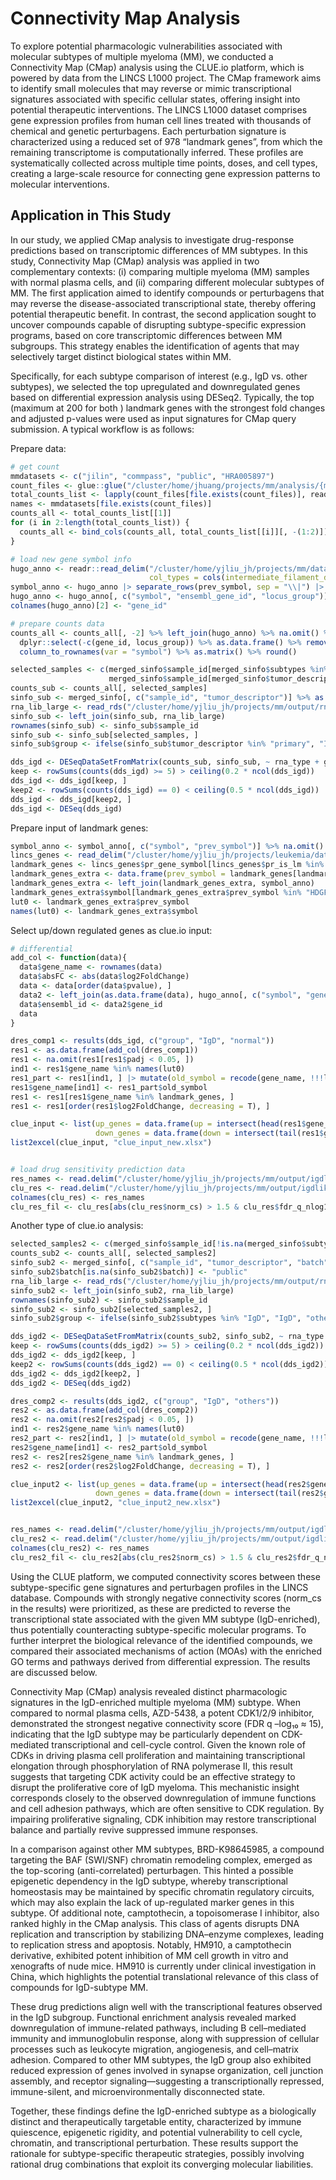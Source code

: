 # Connectivity Map Analysis

To explore potential pharmacologic vulnerabilities associated with molecular subtypes of multiple myeloma (MM), we conducted a Connectivity Map (CMap) analysis using the CLUE.io platform, which is powered by data from the LINCS L1000 project. The CMap framework aims to identify small molecules that may reverse or mimic transcriptional signatures associated with specific cellular states, offering insight into potential therapeutic interventions.
The LINCS L1000 dataset comprises gene expression profiles from human cell lines treated with thousands of chemical and genetic perturbagens. Each perturbation signature is characterized using a reduced set of 978 "landmark genes", from which the remaining transcriptome is computationally inferred. These profiles are systematically collected across multiple time points, doses, and cell types, creating a large-scale resource for connecting gene expression patterns to molecular interventions.

## Application in This Study
In our study, we applied CMap analysis to investigate drug-response predictions based on transcriptomic differences of MM subtypes. In this study, Connectivity Map (CMap) analysis was applied in two complementary contexts: (i) comparing multiple myeloma (MM) samples with normal plasma cells, and (ii) comparing different molecular subtypes of MM. The first application aimed to identify compounds or perturbagens that may reverse the disease-associated transcriptional state, thereby offering potential therapeutic benefit. In contrast, the second application sought to uncover compounds capable of disrupting subtype-specific expression programs, based on core transcriptomic differences between MM subgroups. This strategy enables the identification of agents that may selectively target distinct biological states within MM. 

Specifically, for each subtype comparison of interest (e.g., IgD vs. other subtypes), we selected the top upregulated and downregulated genes based on differential expression analysis using DESeq2. Typically, the top (maximum at 200 for both ) landmark genes with the strongest fold changes and adjusted p-values were used as input signatures for CMap query submission. A typical workflow is as follows:



Prepare data:

```r
# get count
mmdatasets <- c("jilin", "commpass", "public", "HRA005897")
count_files <- glue::glue("/cluster/home/jhuang/projects/mm/analysis/{mmdatasets}/human/rnaseq/exp/tables/{mmdatasets}_human_counts.csv")
total_counts_list <- lapply(count_files[file.exists(count_files)], read_csv)
names <- mmdatasets[file.exists(count_files)]
counts_all <- total_counts_list[[1]]
for (i in 2:length(total_counts_list)) {
  counts_all <- bind_cols(counts_all, total_counts_list[[i]][, -(1:2)])
}

# load new gene symbol info 
hugo_anno <- readr::read_delim("/cluster/home/yjliu_jh/projects/mm/data/hgnc_complete_set.txt",
                               col_types = cols(intermediate_filament_db = col_character()))
symbol_anno <- hugo_anno |> separate_rows(prev_symbol, sep = "\\|") |> as.data.frame()
hugo_anno <- hugo_anno[, c("symbol", "ensembl_gene_id", "locus_group")] %>% as.data.frame() 
colnames(hugo_anno)[2] <- "gene_id"

# prepare counts data
counts_all <- counts_all[, -2] %>% left_join(hugo_anno) %>% na.omit() %>% 
  dplyr::select(-c(gene_id, locus_group)) %>% as.data.frame() %>% remove_rownames() %>% 
  column_to_rownames(var = "symbol") %>% as.matrix() %>% round()
```



```r

selected_samples <- c(merged_sinfo$sample_id[merged_sinfo$subtypes %in% "IgD" & merged_sinfo$tumor_descriptor %in% "primary"],
                      merged_sinfo$sample_id[merged_sinfo$tumor_descriptor %in% "normal"])
counts_sub <- counts_all[, selected_samples]
sinfo_sub <- merged_sinfo[, c("sample_id", "tumor_descriptor")] %>% as.data.frame()
rna_lib_large <- read_rds("/cluster/home/yjliu_jh/projects/mm/output/rna_lib_mm_samples.rds")
sinfo_sub <- left_join(sinfo_sub, rna_lib_large)
rownames(sinfo_sub) <- sinfo_sub$sample_id
sinfo_sub <- sinfo_sub[selected_samples, ]
sinfo_sub$group <- ifelse(sinfo_sub$tumor_descriptor %in% "primary", "IgD", "normal")

dds_igd <- DESeqDataSetFromMatrix(counts_sub, sinfo_sub, ~ rna_type + group)
keep <- rowSums(counts(dds_igd) >= 5) > ceiling(0.2 * ncol(dds_igd))  
dds_igd <- dds_igd[keep, ]
keep2 <- rowSums(counts(dds_igd) == 0) < ceiling(0.5 * ncol(dds_igd))
dds_igd <- dds_igd[keep2, ]
dds_igd <- DESeq(dds_igd)

```


Prepare input of landmark genes:

```r

symbol_anno <- symbol_anno[, c("symbol", "prev_symbol")] %>% na.omit()
lincs_genes <- read_delim("/cluster/home/yjliu_jh/projects/leukemia/data/common/GSE92742_Broad_LINCS_gene_info.txt")
landmark_genes <- lincs_genes$pr_gene_symbol[lincs_genes$pr_is_lm %in% 1]
landmark_genes_extra <- data.frame(prev_symbol = landmark_genes[landmark_genes %notin% hugo_anno$symbol])
landmark_genes_extra <- left_join(landmark_genes_extra, symbol_anno)
landmark_genes_extra$symbol[landmark_genes_extra$prev_symbol %in% "HDGFRP3"] <- "HDGFL3"
lut0 <- landmark_genes_extra$prev_symbol
names(lut0) <- landmark_genes_extra$symbol
```


Select up/down regulated genes as clue.io input:

```r

# differential 
add_col <- function(data){
  data$gene_name <- rownames(data)
  data$absFC <- abs(data$log2FoldChange)
  data <- data[order(data$pvalue), ]
  data2 <- left_join(as.data.frame(data), hugo_anno[, c("symbol", "gene_id")], by = c("gene_name" = "symbol"))
  data$ensembl_id <- data2$gene_id
  data
}

dres_comp1 <- results(dds_igd, c("group", "IgD", "normal"))
res1 <- as.data.frame(add_col(dres_comp1))
res1 <- na.omit(res1[res1$padj < 0.05, ])
ind1 <- res1$gene_name %in% names(lut0)
res1_part <- res1[ind1, ] |> mutate(old_symbol = recode(gene_name, !!!lut0))
res1$gene_name[ind1] <- res1_part$old_symbol
res1 <- res1[res1$gene_name %in% landmark_genes, ]
res1 <- res1[order(res1$log2FoldChange, decreasing = T), ]

clue_input <- list(up_genes = data.frame(up = intersect(head(res1$gene_name, 200), res1$gene_name[res1$log2FoldChange > 1])), 
                   down_genes = data.frame(down = intersect(tail(res1$gene_name, 200), res1$gene_name[res1$log2FoldChange < -1])))
list2excel(clue_input, "clue_input_new.xlsx")


# load drug sensitivity prediction data
res_names <- read.delim("/cluster/home/yjliu_jh/projects/mm/output/igdlike2/igd_norm_new/arfs/TAG/query_result.gct", skip = 2) |> colnames()
clu_res <- read.delim("/cluster/home/yjliu_jh/projects/mm/output/igdlike2/igd_norm_new/arfs/TAG/query_result.gct", skip = 3)
colnames(clu_res) <- res_names
clu_res_fil <- clu_res[abs(clu_res$norm_cs) > 1.5 & clu_res$fdr_q_nlog10 > 1.5, ]


```


Another type of clue.io analysis:

```r
selected_samples2 <- c(merged_sinfo$sample_id[!is.na(merged_sinfo$subtypes) & merged_sinfo$tumor_descriptor %in% "primary"])
counts_sub2 <- counts_all[, selected_samples2]
sinfo_sub2 <- merged_sinfo[, c("sample_id", "tumor_descriptor", "batch", "subtypes")] %>% as.data.frame()
sinfo_sub2$batch[is.na(sinfo_sub2$batch)] <- "public"
rna_lib_large <- read_rds("/cluster/home/yjliu_jh/projects/mm/output/rna_lib_mm_samples.rds")
sinfo_sub2 <- left_join(sinfo_sub2, rna_lib_large)
rownames(sinfo_sub2) <- sinfo_sub2$sample_id
sinfo_sub2 <- sinfo_sub2[selected_samples2, ]
sinfo_sub2$group <- ifelse(sinfo_sub2$subtypes %in% "IgD", "IgD", "others")

dds_igd2 <- DESeqDataSetFromMatrix(counts_sub2, sinfo_sub2, ~ rna_type + batch + group)
keep <- rowSums(counts(dds_igd2) >= 5) > ceiling(0.2 * ncol(dds_igd2))  
dds_igd2 <- dds_igd2[keep, ]
keep2 <- rowSums(counts(dds_igd2) == 0) < ceiling(0.5 * ncol(dds_igd2))
dds_igd2 <- dds_igd2[keep2, ]
dds_igd2 <- DESeq(dds_igd2)

dres_comp2 <- results(dds_igd2, c("group", "IgD", "others"))
res2 <- as.data.frame(add_col(dres_comp2))
res2 <- na.omit(res2[res2$padj < 0.05, ])
ind1 <- res2$gene_name %in% names(lut0)
res2_part <- res2[ind1, ] |> mutate(old_symbol = recode(gene_name, !!!lut0))
res2$gene_name[ind1] <- res2_part$old_symbol
res2 <- res2[res2$gene_name %in% landmark_genes, ]
res2 <- res2[order(res2$log2FoldChange, decreasing = T), ]

clue_input2 <- list(up_genes = data.frame(up = intersect(head(res2$gene_name, 200), res2$gene_name[res2$log2FoldChange > 1])), 
                   down_genes = data.frame(down = intersect(tail(res2$gene_name, 200), res2$gene_name[res2$log2FoldChange < -1])))
list2excel(clue_input2, "clue_input2_new.xlsx")


res_names <- read.delim("/cluster/home/yjliu_jh/projects/mm/output/igdlike2/igd_others_new/arfs/TAG/query_result.gct", skip = 2) |> colnames()
clu_res2 <- read.delim("/cluster/home/yjliu_jh/projects/mm/output/igdlike2/igd_others_new/arfs/TAG/query_result.gct", skip = 3)
colnames(clu_res2) <- res_names
clu_res2_fil <- clu_res2[abs(clu_res2$norm_cs) > 1.5 & clu_res2$fdr_q_nlog10 > 1.5, ]


```



Using the CLUE platform, we computed connectivity scores between these subtype-specific gene signatures and perturbagen profiles in the LINCS database. Compounds with strongly negative connectivity scores (norm_cs in the results) were prioritized, as these are predicted to reverse the transcriptional state associated with the given MM subtype (IgD-enriched), thus potentially counteracting subtype-specific molecular programs. To further interpret the biological relevance of the identified compounds, we compared their associated mechanisms of action (MOAs) with the enriched GO terms and pathways derived from differential expression. The results are discussed below. 

Connectivity Map (CMap) analysis revealed distinct pharmacologic signatures in the IgD-enriched multiple myeloma (MM) subtype. When compared to normal plasma cells, AZD-5438, a potent CDK1/2/9 inhibitor, demonstrated the strongest negative connectivity score (FDR q –log₁₀ ≈ 15), indicating that the IgD subtype may be particularly dependent on CDK-mediated transcriptional and cell-cycle control. Given the known role of CDKs in driving plasma cell proliferation and maintaining transcriptional elongation through phosphorylation of RNA polymerase II, this result suggests that targeting CDK activity could be an effective strategy to disrupt the proliferative core of IgD myeloma. This mechanistic insight corresponds closely to the observed downregulation of immune functions and cell adhesion pathways, which are often sensitive to CDK regulation. By impairing proliferative signaling, CDK inhibition may restore transcriptional balance and partially revive suppressed immune responses.

In a comparison against other MM subtypes, BRD-K98645985, a compound targeting the BAF (SWI/SNF) chromatin remodeling complex, emerged as the top-scoring (anti-correlated) perturbagen. This hinted a possible epigenetic dependency in the IgD subtype, whereby transcriptional homeostasis may be maintained by specific chromatin regulatory circuits, which may also explain the lack of up-regulated marker genes in this subtype. Of additional note, camptothecin, a topoisomerase I inhibitor, also ranked highly in the CMap analysis. This class of agents disrupts DNA replication and transcription by stabilizing DNA–enzyme complexes, leading to replication stress and apoptosis. Notably, HM910, a camptothecin derivative, exhibited potent inhibition of MM cell growth in vitro and xenografts of nude mice. HM910 is currently under clinical investigation in China, which highlights the potential translational relevance of this class of compounds for IgD-subtype MM.

These drug predictions align well with the transcriptional features observed in the IgD subgroup. Functional enrichment analysis revealed marked downregulation of immune-related pathways, including B cell–mediated immunity and immunoglobulin response, along with suppression of cellular processes such as leukocyte migration, angiogenesis, and cell–matrix adhesion. Compared to other MM subtypes, the IgD group also exhibited reduced expression of genes involved in synapse organization, cell junction assembly, and receptor signaling—suggesting a transcriptionally repressed, immune-silent, and microenvironmentally disconnected state.

Together, these findings define the IgD-enriched subtype as a biologically distinct and therapeutically targetable entity, characterized by immune quiescence, epigenetic rigidity, and potential vulnerability to cell cycle, chromatin, and transcriptional perturbation. These results support the rationale for subtype-specific therapeutic strategies, possibly involving rational drug combinations that exploit its converging molecular liabilities.

